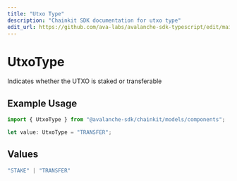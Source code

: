 ```yaml
---
title: "Utxo Type"
description: "Chainkit SDK documentation for utxo type"
edit_url: https://github.com/ava-labs/avalanche-sdk-typescript/edit/main/chainkit/docs/models/components/utxotype.md
---
```


# UtxoType

Indicates whether the UTXO is staked or transferable

## Example Usage

```typescript
import { UtxoType } from "@avalanche-sdk/chainkit/models/components";

let value: UtxoType = "TRANSFER";
```

## Values

```typescript
"STAKE" | "TRANSFER"
```